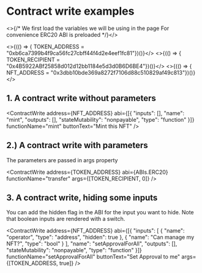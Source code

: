 
# Contract write examples

<>{/* 
    We first load the variables we will be using in the page
    For convenience ERC20 ABI is preloaded
*/}</>

<>{(() => { TOKEN_ADDRESS = "0xb6ca7399b4f9ca56fc27cbff44f4d2e4eef1fc81"})()}</>
<>{(() => { TOKEN_RECIPIENT = "0x4B5922ABf25858d012d12bb1184e5d3d0B6D6BE4"})()}</>
<>{(() => { NFT_ADDRESS = "0x3dbb10bde369a8272f7106d88c510829af49c813"})()}</>

## 1. A contract write without parameters

<ContractWrite address={NFT_ADDRESS}  abi={[{
    "inputs": [],
    "name": "mint",
    "outputs": [],
    "stateMutability": "nonpayable",
    "type": "function"
  }]} 
  functionName="mint"
  buttonText="Mint this NFT" />



## 2.) A contract write with parameters

The parameters are passed in args property

<ContractWrite 
    address={TOKEN_ADDRESS} 
    abi={ABIs.ERC20} 
    functionName="transfer" 
    args={[TOKEN_RECIPIENT, 0]} />

## 3. A contract write, hiding some inputs

You can add the hidden flag in the ABI for the input you want to hide. Note that boolean inputs are rendered with a switch.

<ContractWrite address={NFT_ADDRESS}  abi={[{
        "inputs": [
            {
                "name": "operator",
                "type": "address",
                "hidden": true
            },
            {
                "name": "Can manage my NFT?",
                "type": "bool"
            }
        ],
        "name": "setApprovalForAll",
        "outputs": [],
        "stateMutability": "nonpayable",
        "type": "function"
    }]} 
  functionName="setApprovalForAll"
  buttonText="Set Approval to me"
  args={[TOKEN_ADDRESS, true]}
   />
